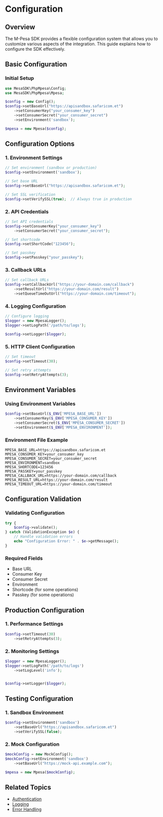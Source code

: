 # Configuration

## Overview

The M-Pesa SDK provides a flexible configuration system that allows you to customize various aspects of the integration. This guide explains how to configure the SDK effectively.

## Basic Configuration

### Initial Setup

```php
use MesaSDK\PhpMpesa\Config;
use MesaSDK\PhpMpesa\Mpesa;

$config = new Config();
$config->setBaseUrl("https://apisandbox.safaricom.et")
    ->setConsumerKey("your_consumer_key")
    ->setConsumerSecret("your_consumer_secret")
    ->setEnvironment('sandbox');

$mpesa = new Mpesa($config);
```

## Configuration Options

### 1. Environment Settings

```php
// Set environment (sandbox or production)
$config->setEnvironment('sandbox');

// Set base URL
$config->setBaseUrl("https://apisandbox.safaricom.et");

// Set SSL verification
$config->setVerifySSL(true);  // Always true in production
```

### 2. API Credentials

```php
// Set API credentials
$config->setConsumerKey("your_consumer_key")
    ->setConsumerSecret("your_consumer_secret");

// Set shortcode
$config->setShortCode("123456");

// Set passkey
$config->setPasskey("your_passkey");
```

### 3. Callback URLs

```php
// Set callback URLs
$config->setCallbackUrl("https://your-domain.com/callback")
    ->setResultUrl("https://your-domain.com/result")
    ->setQueueTimeOutUrl("https://your-domain.com/timeout");
```

### 4. Logging Configuration

```php
// Configure logging
$logger = new MpesaLogger();
$logger->setLogPath('/path/to/logs');

$config->setLogger($logger);
```

### 5. HTTP Client Configuration

```php
// Set timeout
$config->setTimeout(30);

// Set retry attempts
$config->setRetryAttempts(3);

```

## Environment Variables

### Using Environment Variables

```php
$config->setBaseUrl($_ENV['MPESA_BASE_URL'])
    ->setConsumerKey($_ENV['MPESA_CONSUMER_KEY'])
    ->setConsumerSecret($_ENV['MPESA_CONSUMER_SECRET'])
    ->setEnvironment($_ENV['MPESA_ENVIRONMENT']);
```

### Environment File Example

```env
MPESA_BASE_URL=https://apisandbox.safaricom.et
MPESA_CONSUMER_KEY=your_consumer_key
MPESA_CONSUMER_SECRET=your_consumer_secret
MPESA_ENVIRONMENT=sandbox
MPESA_SHORTCODE=123456
MPESA_PASSKEY=your_passkey
MPESA_CALLBACK_URL=https://your-domain.com/callback
MPESA_RESULT_URL=https://your-domain.com/result
MPESA_TIMEOUT_URL=https://your-domain.com/timeout
```

## Configuration Validation

### Validating Configuration

```php
try {
    $config->validate();
} catch (ValidationException $e) {
    // Handle validation errors
    echo "Configuration Error: " . $e->getMessage();
}
```

### Required Fields

- Base URL
- Consumer Key
- Consumer Secret
- Environment
- Shortcode (for some operations)
- Passkey (for some operations)

## Production Configuration

### 1. Performance Settings

```php
$config->setTimeout(30)
    ->setRetryAttempts(3);

```

### 2. Monitoring Settings

```php
$logger = new MpesaLogger();
$logger->setLogPath('/path/to/logs')
    ->setLogLevel('info');


$config->setLogger($logger);
```

## Testing Configuration

### 1. Sandbox Environment

```php
$config->setEnvironment('sandbox')
    ->setBaseUrl("https://apisandbox.safaricom.et")
    ->setVerifySSL(false);
```

### 2. Mock Configuration

```php
$mockConfig = new MockConfig();
$mockConfig->setEnvironment('sandbox')
    ->setBaseUrl("https://mock-api.example.com");

$mpesa = new Mpesa($mockConfig);
```

## Related Topics

- [Authentication](/authentication)
- [Logging](/logging)
- [Error Handling](/error-handling)
